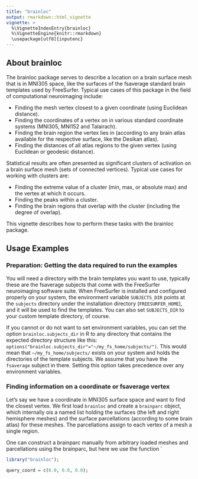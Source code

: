 ```yaml
---
title: "brainloc"
output: rmarkdown::html_vignette
vignette: >
  %\VignetteIndexEntry{brainloc}
  %\VignetteEngine{knitr::rmarkdown}
  \usepackage[utf8]{inputenc}
---
```


## About brainloc

The brainloc package serves to describe a location on a brain surface mesh that is in MNI305 space, like the surfaces of the fsaverage standard brain templates used by FreeSurfer. Typical use cases of this package in the field of computational neuroimaging include:

* Finding the mesh vertex closest to a given coordinate (using Euclidean distance).
* Finding the coordinates of a vertex on in various standard coordinate systems (MNI305, MNI152 and Talairach).
* Finding the brain region the vertex lies in (according to any brain atlas available for the respective surface, like the Desikan atlas).
* Finding the distances of all atlas regions to the given vertex (using Euclidean or geodesic distance).

Statistical results are often presented as significant clusters of activation on a brain surface mesh (sets of connected vertices). Typical use cases for working with clusters are:

* Finding the extreme value of a cluster (min, max, or absolute max) and the vertex at which it occurs.
* Finding the peaks within a cluster.
* Finding the brain regions that overlap with the cluster (including the degree of overlap).

This vignette describes how to perform these tasks with the brainloc package.

## Usage Examples

### Preparation: Getting the data required to run the examples

You will need a directory with the brain templates you want to use, typically these are the fsaverage subjects that come with the FreeSurfer neuroimaging software suite. When FreeSurfer is installed and configured properly on your system, the environment variable `SUBJECTS_DIR` points at the `subjects` directory under the installation directory (`FREESURFER_HOME`), and it will be used to find the templates. You can also set `SUBJECTS_DIR` to your custom template directory, of course.

If you cannot or do not want to set environment variables, you can set the option `brainloc.subjects_dir` in R to any directory that contains the expected directory structure like this: `options("brainloc.subjects_dir"="~/my_fs_home/subjects/")`. This would mean that `~/my_fs_home/subjects/` exists on your system and holds the directories of the template subjects. We assume that you have the `fsaverage` subject in there. Setting this option takes precedence over any environment variables.


### Finding information on a coordinate or fsaverage vertex

Let's say we have a coordinate in MNI305 surface space and want to find the closest vertex. We first load `brainloc` and create a `brainparc` object, which internally ois a named list holding the surfaces (the left and right hemisphere meshes) and the surface parcellations (according to some brain atlas) for these meshes. The parcellations assign to each vertex of a mesh a single region.

One can construct a brainparc manually from arbitrary loaded meshes and parcellations using the brainparc, but here we use the function `


```r
library("brainloc");

query_coord = c(0.0, 0.0, 0.0);
```

